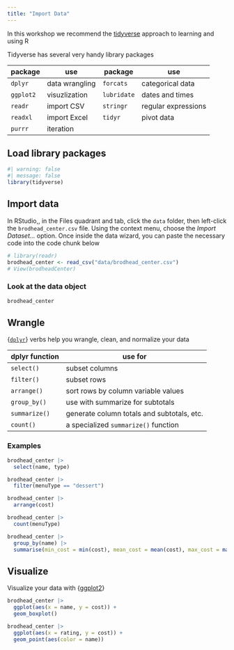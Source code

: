 ```yaml
---
title: "Import Data"
---
```


In this workshop we recommend the [tidyverse](https://tidyverse.org) approach to learning and using R

Tidyverse has several very handy library packages

| package   | use            | package     | use                 |
|-----------|----------------|-------------|---------------------|
| `dplyr`   | data wrangling | `forcats`   | categorical data    |
| `ggplot2` | visuzlization  | `lubridate` | dates and times     |
| `readr`   | import CSV     | `stringr`   | regular expressions |
| `readxl`  | import Excel   | `tidyr`     | pivot data          |
| `purrr`   | iteration      |             |                     |

## Load library packages

```r
#| warning: false
#| message: false
library(tidyverse)
```

## Import data

In RStudio,, in the Files quadrant and tab, click the `data` folder, then left-click the `brodhead_center.csv` file. Using the context menu, choose the *Import Dataset...* option. Once inside the data wizard, you can paste the necessary code into the code chunk below

```r
# library(readr)
brodhead_center <- read_csv("data/brodhead_center.csv")
# View(brodheadCenter)
```

### Look at the data object

```r
brodhead_center
```

## Wrangle

{[`dplyr`](https://dplyr.tidyverse.org)} verbs help you wrangle, clean, and normalize your data

| dplyr function | use for                                    |
|----------------|--------------------------------------------|
| `select()`     | subset columns                             |
| `filter()`     | subset rows                                |
| `arrange()`    | sort rows by column variable values        |
| `group_by()`   | use with summarize for subtotals           |
| `summarize()`  | generate column totals and subtotals, etc. |
| `count()`      | a specialized `summarize()` function       |

### Examples

```r
brodhead_center |> 
  select(name, type)
```

```r
brodhead_center |> 
  filter(menuType == "dessert")
```

```r
brodhead_center |> 
  arrange(cost)
```

```r
brodhead_center |> 
  count(menuType)
```

```r
brodhead_center |> 
  group_by(name) |> 
  summarise(min_cost = min(cost), mean_cost = mean(cost), max_cost = max(cost))
```

## Visualize

Visualize your data with {[ggplot2](https://ggplot2.tidyverse.org)}

```r
brodhead_center |> 
  ggplot(aes(x = name, y = cost)) +
  geom_boxplot() 
```

```r
brodhead_center |> 
  ggplot(aes(x = rating, y = cost)) +
  geom_point(aes(color = name))
```
